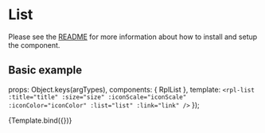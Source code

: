 
<Meta title="Molecules/List" />

# List
Please see the [README](https://github.com/dpc-sdp/ripple/blob/master/packages/components/Molecules/List/README.md) for more information about how to install and setup the component.

## Basic example

  props: Object.keys(argTypes),
  components: { RplList },
  template: `<rpl-list :title="title" :size="size" :iconScale="iconScale" :iconColor="iconColor" :list="list" :link="link" />`
});

<Canvas>
  <Story
    name="List"
    argTypes={{
      size: {
        control: {
          type: 'select',
          options: { normal: 'normal', large: 'large' }
        }
      }
    }}
    args={{
      title: 'My List',
      size: 'normal',
      iconScale: 1,
      iconColor: 'primary',
      list: [
        {
          symbol: 'calendar',
          size: 'normal',
          text: '26 January 2019 - 29 January 2019'
        }, {
          symbol: 'map_marker',
          color: 'danger',
          size: '1.2',
          text: 'Level 10,  101 Collins Street, Melbourne'
        }, {
          symbol: 'help',
          size: '0.8',
          text: '$30 - $50'
        }, {
          symbol: 'star',
          color: 'success',
          link: 'https://www.palacecinemas.com.au/festivals/volvo-scn-film-festival/',
          text: 'https://www.palacecinemas.com.au/festivals/volvo-scn-film-festival/'
        }, {
          symbol: 'addition',
          text: 'Accessible venue'
        }, {
          symbol: 'addition',
          text: 'Child friendly'
        }
      ],
      link: ''
    }}
  >
    {Template.bind({})}
  </Story>
</Canvas>

<ArgsTable of={RplList} />

